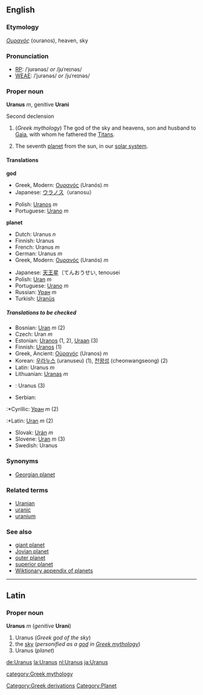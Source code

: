 {{Wikipedia}}
==English==

===Etymology===
{{Gr.}} ''[[Ουρανός]]''<!--Ουρανός--> (ouranos), heaven, sky

===Pronunciation===
*[[RP]]: /ˈjʊrənəs/ ''or'' /jʊˈreɪnəs/
*[[WEAE]]: /ˈjurənəs/ ''or'' /juˈreɪnəs/

=== Proper noun ===
'''Uranus''' ''m'', genitive '''Urani'''

Second declension

#<!--GreekDeitySkyHeaven-->(''Greek mythology'') The god of the sky and heavens, son and husband to [[Gaia]], with whom he fathered the [[Titan]]s.
#<!--Planet7-->{{astronomy}} The seventh [[planet]] from the sun, in our [[solar system]].

====Translations====

<!--GreekDeitySkyHeaven-->'''god'''
{{top}}
*Greek, Modern: [[Ουρανός]] (Uranós) ''m''
*Japanese: [[ウラノス]]（uranosu）
{{mid}}
*Polish: [[Uranos]] ''m''
*Portuguese: [[Urano]] ''m''
{{bottom}}

<!--Planet7-->'''planet'''
{{top}}
*Dutch: Uranus ''n''
*Finnish: Uranus
*French: Uranus ''m''
*German: Uranus ''m''
*Greek, Modern: [[Ουρανός]] (Uranós) ''m''
{{mid}}
*Japanese: [[天王星]]（てんおうせい, tenousei
*Polish: [[Uran]] ''m''
*Portuguese: [[Urano]] ''m''
*Russian: [[Уран]] ''m''
*Turkish: [[Uranüs]]
{{bottom}}

=====Translations to be checked=====
<!--Remove this section once all of the translations below have been moved into the tables above.-->
{{checktrans}}

*Bosnian: [[Uran]] ''m'' (2)
*Czech: Uran ''m''
*Estonian: [[Uranos]] (1, 2), [[Uraan]] (3)
*Finnish: [[Uranos]] (1)
*Greek, Ancient: [[Οὐρανός]] (Uranos) ''m''
*Korean: [[우라누스]] (uranuseu) (1), [[천왕성]] (cheonwangseong) (2)
*Latin: Uranus ''m''
*Lithuanian: [[Uranas]] ''m''
*{{ms}}: Uranus (3)
*Serbian:
:*Cyrillic: [[Уран]] ''m'' (2)
:*Latin: [[Uran]] ''m'' (2)
*Slovak: [[Urán]] ''m''
*Slovene: [[Uran]] ''m'' (3)
*Swedish: Uranus

===Synonyms===
*[[Georgian planet]]

===Related terms===
*[[Uranian]]
*[[uranic]]
*[[uranium]]


===See also===
*[[giant planet]]
*[[Jovian planet]]
*[[outer planet]]
*[[superior planet]]
*[[Wiktionary_Appendix:Planets|Wiktionary appendix of planets]]

----

==Latin==
===Proper noun===
'''Uranus''' ''m'' (''genitive'' '''Urani''')

#<!--GreekDeitySkyHeaven-->Uranus ('' Greek god of the sky'')
#<!--GreekSkyHeaven-->the [[sky]] (''personified as a [[god]] in [[Greek mythology]]'')
#<!--Planet7-->Uranus (''planet'')

[[de:Uranus]]
[[la:Uranus]]
[[nl:Uranus]]
[[ja:Uranus]]

[[category:Greek mythology]]
[[Category:Greek derivations]]
[[Category:Planet]]